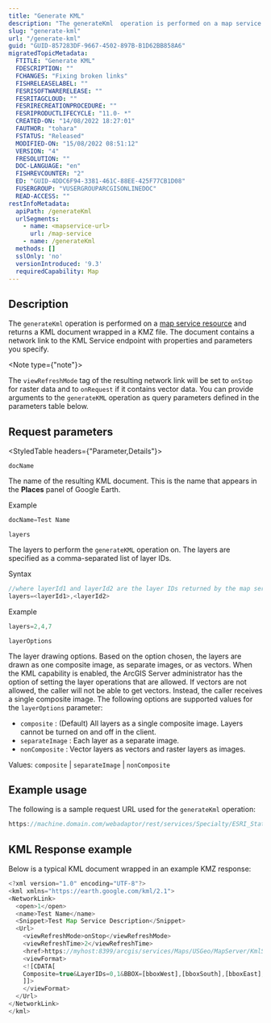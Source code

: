 ```yaml
---
title: "Generate KML"
description: "The generateKml  operation is performed on a map service resource and returns a KML document wrapped in a KMZ file."
slug: "generate-kml"
url: "/generate-kml"
guid: "GUID-857283DF-9667-4502-897B-B1D62BB858A6"
migratedTopicMetadata:
  FTITLE: "Generate KML"
  FDESCRIPTION: ""
  FCHANGES: "Fixing broken links"
  FISHRELEASELABEL: ""
  FESRISOFTWARERELEASE: ""
  FESRITAGCLOUD: ""
  FESRIRECREATIONPROCEDURE: ""
  FESRIPRODUCTLIFECYCLE: "11.0- *"
  CREATED-ON: "14/08/2022 18:27:01"
  FAUTHOR: "tohara"
  FSTATUS: "Released"
  MODIFIED-ON: "15/08/2022 08:51:12"
  VERSION: "4"
  FRESOLUTION: ""
  DOC-LANGUAGE: "en"
  FISHREVCOUNTER: "2"
  ED: "GUID-4DDC6F94-3381-461C-88EE-425F77CB1D08"
  FUSERGROUP: "VUSERGROUPARCGISONLINEDOC"
  READ-ACCESS: ""
restInfoMetadata:
  apiPath: /generateKml
  urlSegments:
    - name: <mapservice-url>
      url: /map-service
    - name: /generateKml
  methods: []
  sslOnly: 'no'
  versionIntroduced: '9.3'
  requiredCapability: Map
---
```


## Description

The `generateKml`  operation is performed on a [map service resource](/map-service) and returns a KML document wrapped in a KMZ file. The document contains a network link to the KML Service endpoint with properties and parameters you specify.

<Note type={"note"}>

The `viewRefreshMode`  tag of the resulting network link will be set to `onStop`  for raster data and to `onRequest`  if it contains vector data. You can provide arguments to the `generateKML`  operation as query parameters defined in the parameters table below.

</Note>

##  Request parameters

<StyledTable headers={"Parameter,Details"}>

<StyledTableRow>

<StyledTableCell cellStyle="markdown">

`docName` 

</StyledTableCell>

<StyledTableCell cellStyle="markdown">

The name of the resulting KML document. This is the name that appears in the **Places** panel of Google Earth.

Example

```javascript
docName=Test Name
```

 

</StyledTableCell>

</StyledTableRow>

<StyledTableRow>

<StyledTableCell cellStyle="markdown">

`layers` 

</StyledTableCell>

<StyledTableCell cellStyle="markdown">

The layers to perform the `generateKML`  operation on. The layers are specified as a comma-separated list of layer IDs.

Syntax

```javascript
//where layerId1 and layerId2 are the layer IDs returned by the map service resource
layers=<layerId1>,<layerId2>

```

 

Example

```javascript
layers=2,4,7
```

 

</StyledTableCell>

</StyledTableRow>

<StyledTableRow>

<StyledTableCell cellStyle="markdown">

`layerOptions` 

</StyledTableCell>

<StyledTableCell cellStyle="markdown">

The layer drawing options. Based on the option chosen, the layers are drawn as one composite image, as separate images, or as vectors. When the KML capability is enabled, the ArcGIS Server administrator has the option of setting the layer operations that are allowed. If vectors are not allowed, the caller will not be able to get vectors. Instead, the caller receives a single composite image. The following options are supported values for the `layerOptions`  parameter: 

-   `composite` : (Default) All layers as a single composite image. Layers cannot be turned on and off in the client.
-   `separateImage` : Each layer as a separate image.
-   `nonComposite` : Vector layers as vectors and raster layers as images.

Values: `composite`  \| `separateImage`  \| `nonComposite` 

</StyledTableCell>

</StyledTableRow>

</StyledTable>

## Example usage

The following is a sample request URL used for the `generateKml`  operation:

```javascript
https://machine.domain.com/webadaptor/rest/services/Specialty/ESRI_StatesCitiesRivers_USA/MapServer/generateKml?docName=Test+Name&layers=1,2&layerOptions=separateImage
```

 

## KML Response example

Below is a typical KML document wrapped in an example KMZ response:

```javascript
<?xml version="1.0" encoding="UTF-8"?>
<kml xmlns="https://earth.google.com/kml/2.1">  
<NetworkLink>
  <open>1</open>
  <name>Test Name</name>
  <Snippet>Test Map Service Description</Snippet>  
  <Url>
    <viewRefreshMode>onStop</viewRefreshMode>
    <viewRefreshTime>2</viewRefreshTime>
    <href>https://myhost:8399/arcgis/services/Maps/USGeo/MapServer/KmlServer</href>
    <viewFormat>
    <![CDATA[
    Composite=true&LayerIDs=0,1&BBOX=[bboxWest],[bboxSouth],[bboxEast],[bboxNorth]&ImageSize=[horizPixels],[vertPixels]
    ]]>
    </viewFormat>
  </Url>
</NetworkLink>
</kml>

```

 
